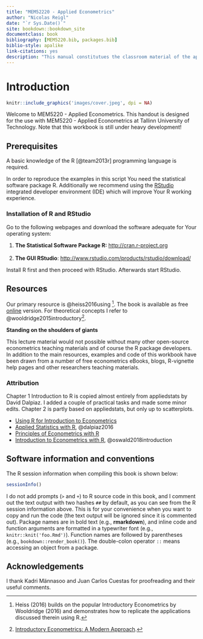 ```yaml
--- 
title: "MEM52220 - Applied Econometrics"
author: "Nicolas Reigl"
date: "`r Sys.Date()`"
site: bookdown::bookdown_site
documentclass: book
bibliography: [MEM5220.bib, packages.bib]
biblio-style: apalike
link-citations: yes
description: "This manual constitutues the classroom material of the applied econometrics course at Tallinn University of Technology"
---
```


# Introduction {-}


```r
knitr::include_graphics('images/cover.jpeg', dpi = NA)
```


Welcome to MEM5220 - Applied Econometrics. This handout is designed for the use with MEM5220 - Applied Econometrics at Tallinn University of Technology. Note that this workbook is still under heavy development!  

## Prerequisites {-}

A basic knowledge of the R [@team2013r] programming language  is required. 


In order to reproduce the examples in this script You need the statistical software package R. Additionally we recommend using the <a href="https://www.rstudio.com/">RStudio</a> integrated developer environment (IDE) which will improve Your R working experience.

### Installation of R and RStudio  {-}

Go to the following webpages and download the software adequate for Your operating system:


1. <b>The Statistical Software Package R:</b> <a href="http://cran.r-project.org/">http://cran.r-project.org</a><br>
<br>
2. <b>The GUI RStudio</b>: <a href="http://www.rstudio.com/products/rstudio/download/">http://www.rstudio.com/products/rstudio/download/</a> <br>


Install R first and then proceed with RStudio. Afterwards start RStudio.


## Resources {-}


Our primary resource is @heiss2016using ^[Heiss (2016) builds on the popular Introductory Econometrics by Wooldridge (2016) and demonstrates how to replicate the applications discussed therein using R.]. The book is available as free [online](http://www.urfie.net/read.html) version. For theoretical concepts I refer to @wooldridge2015introductory^[[Introductory Econometrics: A Modern Approach](https://books.google.ee/books/about/Introductory_Econometrics_A_Modern_Appro.html?id=wUF4BwAAQBAJ&source=kp_cover&redir_esc=y).].  

**Standing on the shoulders of giants**

This lecture material would not possible without many other open-source econometrics teaching materials and of course the R package developers. In addition to the main resources, examples and code of this workbook have been drawn from a number of free econometrics eBooks, blogs, R-vignette help pages and other researchers teaching materials. 

### Attribution {-}

Chapter 1 Introduction to R is copied almost entirely from appliedstats by David Dalpiaz. I added a couple of practical tasks and made some minor edits.
Chapter 2 is partly based on appliedstats, but only up to scatterplots.


- [Using R for Introduction to Econometrics](https://emwikts1970.github.io/URFITE-Bookdown/)
- [Applied Statistics with R](https://daviddalpiaz.github.io/appliedstats/), @dalpiaz2016
- [Principles of Econometrics with R](https://bookdown.org/ccolonescu/RPoE4/)
- [Introduction to Econometrics with R](https://scpoecon.github.io/ScPoEconometrics/), @oswald2018introduction



## Software information and conventions {-}


The R session information when compiling this book is shown below:

```r
sessionInfo()
```

I do not add prompts (`>` and `+`) to R source code in this book, and I comment out the text output with two hashes `##` by default, as you can see from the R session information above. This is for your convenience when you want to copy and run the code (the text output will be ignored since it is commented out). Package names are in bold text (e.g., **rmarkdown**), and inline code and function arguments are formatted in a typewriter font (e.g., `knitr::knit('foo.Rmd')`). Function names are followed by parentheses (e.g., `bookdown::render_book()`). The double-colon operator `::` means accessing an object from a package. 

## Acknowledgements {-}

I thank Kadri Männasoo and Juan Carlos Cuestas for proofreading and their useful comments.



